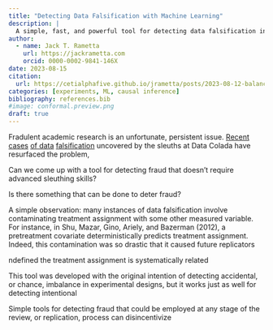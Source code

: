 ```yaml
---
title: "Detecting Data Falsification with Machine Learning"
description: |
  A simple, fast, and powerful tool for detecting data falsification in experimental designs.  
author:
  - name: Jack T. Rametta 
    url: https://jackrametta.com
    orcid: 0000-0002-9841-146X
date: 2023-08-15
citation: 
  url: https://cetialphafive.github.io/jrametta/posts/2023-08-12-balance/
categories: [experiments, ML, causal inference]
bibliography: references.bib
#image: conformal.preview.png
draft: true
---
```


Fradulent academic research is an unfortunate, persistent issue. [Recent](https://datacolada.org/109) [cases](https://datacolada.org/110) [of data](https://datacolada.org/111) [falsification](https://datacolada.org/112) uncovered by the sleuths at Data Colada have resurfaced the problem,

Can we come up with a tool for detecting fraud that doesn't require advanced sleuthing skills?

Is there something that can be done to deter fraud?

A simple observation: many instances of data falsification involve contaminating treatment assignment with some other measured variable. For instance, in Shu, Mazar, Gino, Ariely, and Bazerman (2012), a pretreatment covariate deterministically predicts treatment assignment. Indeed, this contamination was so drastic that it caused future replicators

ndefined the treatment assignment is systematically related

This tool was developed with the original intention of detecting accidental, or chance, imbalance in experimental designs, but it works just as well for detecting intentional

Simple tools for detecting fraud that could be employed at any stage of the review, or replication, process can disincentivize
